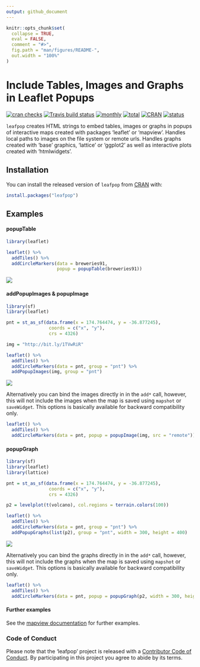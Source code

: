 ```yaml
---
output: github_document
---
```


<!-- README.md is generated from README.Rmd. Please edit that file -->

```r
knitr::opts_chunk$set(
  collapse = TRUE,
  eval = FALSE,
  comment = "#>",
  fig.path = "man/figures/README-",
  out.width = "100%"
)
```

# Include Tables, Images and Graphs in Leaflet Popups

[![cran checks](https://cranchecks.info/badges/worst/leafpop)](https://cran.r-project.org/web/checks/check_results_leafpop.html)
[![Travis build status](https://travis-ci.org/r-spatial/leafpop.svg?branch=master)](https://travis-ci.org/r-spatial/leafpop)
[![monthly](http://cranlogs.r-pkg.org/badges/leafpop)](https://www.rpackages.io/package/leafpop) 
[![total](http://cranlogs.r-pkg.org/badges/grand-total/leafpop)](https://www.rpackages.io/package/leafpop)
[![CRAN](http://www.r-pkg.org/badges/version/leafpop?color=009999)](https://cran.r-project.org/package=leafpop)
[![status](https://tinyverse.netlify.com/badge/leafpop)](https://CRAN.R-project.org/package=leafpop)

`leafpop` creates HTML strings to embed tables, images or graphs in popups
of interactive maps created with packages 'leaflet' or 'mapview'. Handles
local paths to images on the file system or remote urls. Handles graphs created 
with 'base' graphics, 'lattice' or 'ggplot2' as well as interactive plots created 
with 'htmlwidgets'.

## Installation

You can install the released version of `leafpop` from [CRAN](https://CRAN.R-project.org) with:

```r
install.packages("leafpop")
```

## Examples

#### popupTable

```r
library(leaflet)

leaflet() %>%
  addTiles() %>%
  addCircleMarkers(data = breweries91,
                   popup = popupTable(breweries91))
```

![](man/figures/README-table.png)

#### addPopupImages & popupImage

```r
library(sf)
library(leaflet)

pnt = st_as_sf(data.frame(x = 174.764474, y = -36.877245),
                coords = c("x", "y"),
                crs = 4326)

img = "http://bit.ly/1TVwRiR"

leaflet() %>%
  addTiles() %>%
  addCircleMarkers(data = pnt, group = "pnt") %>%
  addPopupImages(img, group = "pnt")
```

![](man/figures/README-image.png)

Alternatively you can bind the images directly in in the `add*` call, however, 
this will not include the images when the map is saved using `mapshot` or 
`saveWidget`. This options is basically available for backward compatibility only.

```r

leaflet() %>%
  addTiles() %>%
  addCircleMarkers(data = pnt, popup = popupImage(img, src = "remote"))
```


#### popupGraph

```r
library(sf)
library(leaflet)
library(lattice)

pnt = st_as_sf(data.frame(x = 174.764474, y = -36.877245),
                coords = c("x", "y"),
                crs = 4326)

p2 = levelplot(t(volcano), col.regions = terrain.colors(100))

leaflet() %>%
  addTiles() %>%
  addCircleMarkers(data = pnt, group = "pnt") %>%
  addPopupGraphs(list(p2), group = "pnt", width = 300, height = 400)
```

![](man/figures/README-graph.png)

Alternatively you can bind the graphs directly in in the `add*` call, however, 
this will not include the graphs when the map is saved using `mapshot` or 
`saveWidget`. This options is basically available for backward compatibility only.

```r

leaflet() %>%
  addTiles() %>%
  addCircleMarkers(data = pnt, popup = popupGraph(p2, width = 300, height = 400))
```


#### Further examples

See the [mapview documentation](https://r-spatial.github.io/mapview/articles/articles/mapview_04-popups.html) for further examples.

### Code of Conduct

Please note that the 'leafpop' project is released with a [Contributor Code of Conduct](CODE_OF_CONDUCT.md). By participating in this project you agree to abide by its terms.

